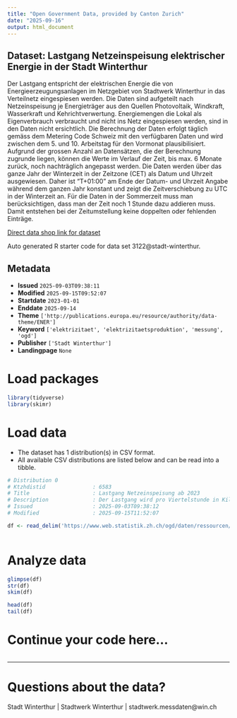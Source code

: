 ```yaml
---
title: "Open Government Data, provided by Canton Zurich"
date: "2025-09-16"
output: html_document
---
```


## Dataset: Lastgang Netzeinspeisung elektrischer Energie in der Stadt Winterthur

Der Lastgang entspricht der elektrischen Energie die von Energieerzeugungsanlagen im Netzgebiet von Stadtwerk Winterthur in das Verteilnetz eingespiesen werden. Die Daten sind aufgeteilt nach Netzeinspeisung je Energieträger aus den Quellen Photovoltaik, Windkraft, Wasserkraft und Kehrichtverwertung. Energiemengen die Lokal als Eigenverbrauch verbraucht und nicht ins Netz eingespiesen werden, sind in den Daten nicht ersichtlich. Die Berechnung der Daten erfolgt täglich gemäss dem Metering Code Schweiz mit den verfügbaren Daten und wird zwischen dem 5. und 10. Arbeitstag für den Vormonat plausibilisiert. Aufgrund der grossen Anzahl an Datensätzen, die der Berechnung zugrunde liegen, können die Werte im Verlauf der Zeit, bis max. 6 Monate zurück, noch nachträglich angepasst werden. Die Daten werden über das ganze Jahr der Winterzeit in der Zeitzone (CET) als Datum und Uhrzeit ausgewiesen. Daher ist "T+01:00" am Ende der Datum- und Uhrzeit Angabe während dem ganzen Jahr konstant und zeigt die Zeitverschiebung zu UTC in der Winterzeit an. Für die Daten in der Sommerzeit muss man berücksichtigen, dass man der Zeit noch 1 Stunde dazu addieren muss. Damit entstehen bei der Zeitumstellung keine doppelten oder fehlenden Einträge.

[Direct data shop link for dataset](https://www.zh.ch/de/politik-staat/statistik-daten/datenkatalog.html#/datasets/3122@stadt-winterthur)

Auto generated R starter code for data set 3122@stadt-winterthur.

## Metadata

- **Issued** `2025-09-03T09:38:11`
- **Modified** `2025-09-15T09:52:07`
- **Startdate** `2023-01-01`
- **Enddate** `2025-09-14`
- **Theme** `['http://publications.europa.eu/resource/authority/data-theme/ENER']`
- **Keyword** `['elektrizitaet', 'elektrizitaetsproduktion', 'messung', 'ogd']`
- **Publisher** `['Stadt Winterthur']`
- **Landingpage** `None`


# Load packages

```r

library(tidyverse)
library(skimr)

```

# Load data

-   The dataset has 1 distribution(s) in CSV format.
-   All available CSV distributions are listed below and can be read into a tibble.

```r

# Distribution 0
# Ktzhdistid               : 6583
# Title                    : Lastgang Netzeinspeisung ab 2023
# Description              : Der Lastgang wird pro Viertelstunde in Kilowattstunden zusammengefasst.
# Issued                   : 2025-09-03T09:38:12
# Modified                 : 2025-09-15T11:52:07

df <- read_delim('https://www.web.statistik.zh.ch/ogd/daten/ressourcen/KTZH_00003122_00006583.csv')



```

# Analyze data

```r

glimpse(df)
str(df)
skim(df)

head(df)
tail(df)

```

# Continue your code here...

```r

```

------------------------------------------------------------------------

# Questions about the data?

Stadt Winterthur | Stadtwerk Winterthur | stadtwerk.messdaten@win.ch
